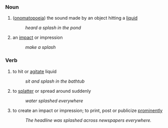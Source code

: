 ===Noun===
# ([[onomatopoeia]]) the sound made by an object hitting a [[liquid]]
#: ''heard a splash in the pond''
# an [[impact]] or impression
#: ''make a splash''

===Verb===
# to hit or [[agitate]] liquid
#: ''sit and splash in the bathtub''
# to [[splatter]] or spread around suddenly
#: ''water splashed everywhere''
# to  create an impact or impression; to print, post or publicize [[prominent]]ly
#: ''The headline was splashed across newspapers everywhere.''